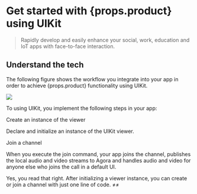 # Get started with {props.product} using UIKit

> Rapidly develop and easily enhance your social, work, education and IoT apps with face-to-face interaction.

## Understand the tech

The following figure shows the workflow you integrate into your app in order to achieve {props.product} functionality using UIKit.

<img src="../../assets/images/demo.svg" />

To using UIKit, you implement the following steps in your app:

Create an instance of the viewer

Declare and initialize an instance of the UIKit viewer.

Join a channel

When you execute the join command, your app joins the channel, publishes the local audio and video streams to Agora and handles audio and video for anyone else who joins the call in a default UI.

Yes, you read that right. After initializing a viewer instance, you can create or join a channel with just one line of code.
≠≠
